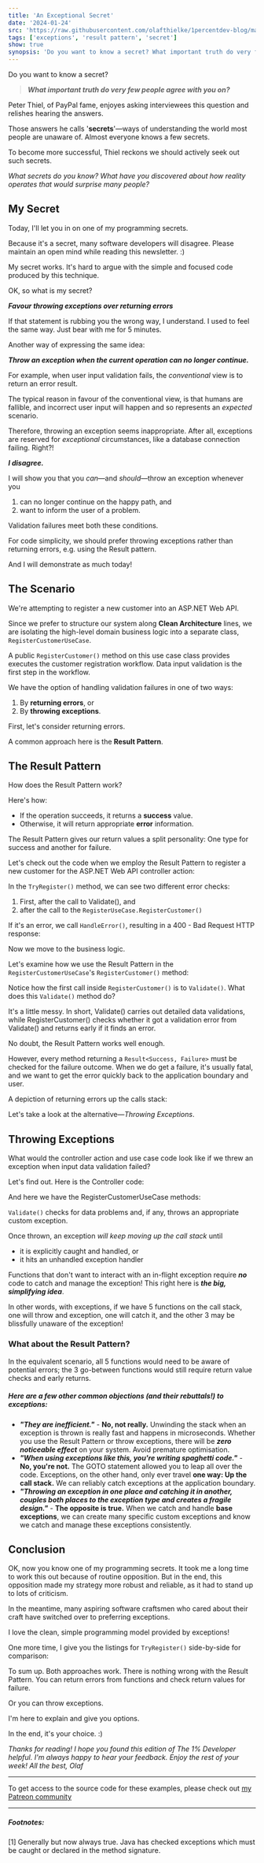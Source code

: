 ```yaml
---
title: 'An Exceptional Secret'
date: '2024-01-24'
src: 'https://raw.githubusercontent.com/olafthielke/1percentdev-blog/main/2024/01/24/feature-an-exceptional-secret.png'
tags: ['exceptions', 'result pattern', 'secret']
show: true
synopsis: 'Do you want to know a secret? What important truth do very few people agree with you on? Peter Thiel, of PayPal fame, enjoys asking interviewees this question and relishes hearing the answers. Those'
---
```

Do you want to know a secret?

> ***What important truth do very few people agree with you on?***

Peter Thiel, of PayPal fame, enjoyes asking interviewees this question and relishes hearing the answers. 

Those answers he calls '**secrets**'—ways of understanding the world most people are unaware of. 
Almost everyone knows a few secrets. 

To become more successful, Thiel reckons we should actively seek out such secrets.

*What secrets do you know? 
What have you discovered about how reality operates that would surprise many people?*

## My Secret
Today, I'll let you in on one of my programming secrets.

Because it's a secret, many software developers will disagree.
Please maintain an open mind while reading this newsletter. :)

My secret works. It's hard to argue with the simple and focused code produced by this technique.

OK, so what is my secret?

***Favour throwing exceptions over returning errors***

If that statement is rubbing you the wrong way, I understand. I used to feel the same way. 
Just bear with me for 5 minutes.

Another way of expressing the same idea:

***Throw an exception when the current operation can no longer continue.***

For example, when user input validation fails, the *conventional* view is to return an error result. 

The typical reason in favour of the conventional view, is that humans are fallible, and incorrect user input will happen and so represents an *expected* scenario. 

Therefore, throwing an exception seems inappropriate. After all, exceptions are reserved for *exceptional* circumstances, like a database connection failing. Right?!

***I disagree.***

I will show you that you *can*—and *should*—throw an exception whenever you 
1. can no longer continue on the happy path, and 
2. want to inform the user of a problem.

Validation failures meet both these conditions.

For code simplicity, we should prefer throwing exceptions rather than returning errors, e.g. using the Result pattern. 

And I will demonstrate as much today!

## The Scenario
We're attempting to register a new customer into an ASP.NET Web API. 

Since we prefer to structure our system along **Clean Architecture** lines, we are isolating the high-level domain business logic into a separate class, `RegisterCustomerUseCase`.

A public `RegisterCustomer()` method on this use case class provides executes the customer registration workflow. Data input validation is the first step in the workflow.

We have the option of handling validation failures in one of two ways:
1. By **returning errors**, or 
2. By **throwing exceptions**. 

First, let's consider returning errors.

A common approach here is the **Result Pattern**. 

## The Result Pattern
How does the Result Pattern work?

Here's how:
- If the operation succeeds, it returns a **success** value.
- Otherwise, it will return appropriate **error** information.

The Result Pattern gives our return values a split personality: One type for success and another for failure. 

<CustomImage src="https://raw.githubusercontent.com/olafthielke/1percentdev-blog/main/2024/01/24/result-pattern-outcomes.png" alt="Possible Outcomes form Result Pattern" caption="A function returning a Result can be one of two values: Success or Failure." />

Let's check out the code when we employ the Result Pattern to register a new customer for the ASP.NET Web API controller action:

<CustomImage src="https://raw.githubusercontent.com/olafthielke/1percentdev-blog/main/2024/01/24/customerscontroller-register.png" alt="CustomerController.Register() action method" caption="CustomerController's Register() action in ASP.NET Web API." />

 <CustomImage src="https://raw.githubusercontent.com/olafthielke/1percentdev-blog/main/2024/01/24/result-pattern-customerscontroller-tryregister.png" alt="CustomerController.TryRegister() using Result Pattern" caption="TryRegister() is called by the Register() controller action also in ASP.NET Web API. Notice the results being returned and checked on for error state (IsError)." />

In the `TryRegister()` method, we can see two different error checks:
1. First, after the call to Validate(), and
2. after the call to the `RegisterUseCase.RegisterCustomer()`

If it's an error, we call `HandleError()`, resulting in a 400 - Bad Request HTTP response:

<CustomImage src="https://raw.githubusercontent.com/olafthielke/1percentdev-blog/main/2024/01/24/result-pattern-customerscontroller-handleerror.png" alt="CustomerController.HandleError() using Result Pattern" caption="CustomerController's HandleError() converts the validation error into a 400 - Bad Request." />

Now we move to the business logic.

Let's examine how we use the Result Pattern in the `RegisterCustomerUseCase`'s `RegisterCustomer()` method:

<CustomImage src="https://raw.githubusercontent.com/olafthielke/1percentdev-blog/main/2024/01/24/result-pattern-registercustomerusecase-registercustomer.png" alt="RegisterCustomerUseCase.RegisterCustomer() using Result Pattern" caption="RegisterCustomerUseCase's RegisterCustomer() method. The call to Validate() comes first, and if it's an error we exit early. This method is about pure business logic." />

Notice how the first call inside `RegisterCustomer()` is to `Validate()`. What does this `Validate()` method do?

<CustomImage src="https://raw.githubusercontent.com/olafthielke/1percentdev-blog/main/2024/01/24/result-pattern-registercustomerusecase-validate.png" alt="RegisterCustomerUseCase.Validate() using Result Pattern" caption="RegisterCustomerUseCase's Validate() method. Validate returns a Result<Success, Error>." />

It's a little messy. In short, Validate() carries out detailed data validations, while RegisterCustomer() checks whether it got a validation error from Validate() and returns early if it finds an error. 


No doubt, the Result Pattern works well enough. 

However, every method returning a `Result<Success, Failure>` must be checked for the failure outcome. 
When we do get a failure, it's usually fatal, and we want to get the error quickly back to the application boundary and user. 

A depiction of returning errors up the calls stack:

<CustomImage src="https://raw.githubusercontent.com/olafthielke/1percentdev-blog/main/2024/01/24/result-pattern-in-call-stack.png" alt="Unwinding Call Stack with Result Pattern" caption="Passing back Results, needing checks for errors every time a function returns." />

Let's take a look at the alternative—*Throwing Exceptions*.

## Throwing Exceptions
What would the controller action and use case code look like if we threw an exception when input data validation failed?

Let's find out. Here is the Controller code:

<CustomImage src="https://raw.githubusercontent.com/olafthielke/1percentdev-blog/main/2024/01/24/customerscontroller-register.png" alt="CustomersController.Register() action method" caption="Controller action for registering a new customer. Exceptions are handled in HandleException()." />

 <CustomImage src="https://raw.githubusercontent.com/olafthielke/1percentdev-blog/main/2024/01/24/exceptions-customerscontroller-tryregister.png" alt="CustomerController.TryRegister() using Exceptions" caption="TryRegister() controller method. There is no need for error checks; exceptions are caught and handled in the calling Register() action" />

<CustomImage src="https://raw.githubusercontent.com/olafthielke/1percentdev-blog/main/2024/01/24/exceptions-customerscontroller-handleexception.png" alt="CustomersController.HandleExceptions() using Exceptions" caption="How we handle exceptions with a consistent net that catches all exceptions as long as they are derived from a handful of base exception types." />

And here we have the RegisterCustomerUseCase methods:

<CustomImage src="https://raw.githubusercontent.com/olafthielke/1percentdev-blog/main/2024/01/24/exceptions-registercustomerusecase-registercustomer.png" alt="RegisterCustomerUseCase.RegisterCustomer() using Exceptions" caption="RegisterCustomerUseCase's RegisterCustomer() method when throwing exceptions (done by Validate() method). Simple, and straightforward to follow the happy path. And we don't need to concern ourselves with the failure path. That's managed via exceptions." />

<CustomImage src="https://raw.githubusercontent.com/olafthielke/1percentdev-blog/main/2024/01/24/exceptions-registercustomerusecase-validate.png" alt="RegisterCustomerUseCase.Validate() using Exceptions" caption="RegisterCustomerUseCase.Validate() throws appropriate custom exceptions when the data is insufficient to carry on." />

`Validate()` checks for data problems and, if any, throws an appropriate custom exception. 

Once thrown, an exception *will keep moving up the call stack* until 
- it is explicitly caught and handled, or
- it hits an unhandled exception handler

Functions that don't want to interact with an in-flight exception require ***no*** code to catch and manage the exception! This right here is ***the big, simplifying idea***.

In other words, with exceptions, if we have 5 functions on the call stack, one will throw and exception, one will catch it, and the other 3 may be blissfully unaware of the exception!

<CustomImage src="https://raw.githubusercontent.com/olafthielke/1percentdev-blog/main/2024/01/24/exceptions-in-call-stack.png" alt="Unwinding Call Stack with Exception" caption="An exception is throw by one function and caught by another further up the call stack. Functions in between are unaware of the exception. [1]" />

### What about the Result Pattern?
In the equivalent scenario, all 5 functions would need to be aware of potential errors; the 3 go-between functions would still require return value checks and early returns. 


##### Here are a few other common objections (and their rebuttals!) to exceptions:
- ***"They are inefficient."*** - **No, not really.** Unwinding the stack when an exception is thrown is really fast and happens in microseconds. Whether you use the Result Pattern or throw exceptions, there will be ***zero noticeable effect*** on your system. Avoid premature optimisation.
- ***"When using exceptions like this, you're writing spaghetti code."*** - **No, you're not.** The GOTO statement allowed you to leap all over the code. Exceptions, on the other hand, only ever travel **one way: Up the call stack.** We can reliably catch exceptions at the application boundary.
- ***"Throwing an exception in one place and catching it in another, couples both places to the exception type and creates a fragile design."*** - **The opposite is true.** When we catch and handle **base exceptions**, we can create many specific custom exceptions and know we catch and manage these exceptions consistently.


## Conclusion
OK, now you know one of my programming secrets. It took me a long time to work this out because of routine opposition. But in the end, this opposition made my strategy more robust and reliable, as it had to stand up to lots of criticism.

In the meantime, many aspiring software craftsmen who cared about their craft have switched over to preferring exceptions.

I love the clean, simple programming model provided by exceptions!

One more time, I give you the listings for `TryRegister()` side-by-side for comparison:

 <CustomImage src="https://raw.githubusercontent.com/olafthielke/1percentdev-blog/main/2024/01/24/result-pattern-customerscontroller-tryregister.png" alt="CustomerController.TryRegister() using Result Pattern" caption="Using Result Patten (Hint: More complicated!)" />

 <CustomImage src="https://raw.githubusercontent.com/olafthielke/1percentdev-blog/main/2024/01/24/exceptions-customerscontroller-tryregister.png" alt="CustomerController.TryRegister() using Exceptions" caption="Using Exceptions (Look, how simple!)" />

To sum up. Both approaches work. There is nothing wrong with the Result Pattern. 
You can return errors from functions and check return values for failure. 

Or you can throw exceptions.

I'm here to explain and give you options.

In the end, it's your choice. :)


*Thanks for reading! I hope you found this edition of The 1% Developer helpful.
I'm always happy to hear your feedback. 
Enjoy the rest of your week!
All the best,
Olaf*


---

To get access to the source code for these examples, please check out <a href="https://www.patreon.com/olafcodecoach/" target="_blank">my Patreon community</a>

---

##### Footnotes: 
[1] Generally but now always true. Java has checked exceptions which must be caught or declared in the method signature.
